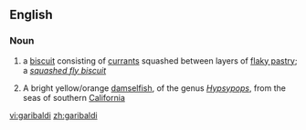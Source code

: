 {{also|Garibaldi}}
==English==

===Noun===
{{wikipedia|Garibaldi biscuit}}
{{en-noun}}

# {{UK}} a [[biscuit]] consisting of [[currant]]s squashed between layers of [[flaky pastry]]; a ''[[squashed fly biscuit]]''
# A bright yellow/orange [[damselfish]], of the genus ''[[Hypsypops]]'', from the seas of southern [[California]]

[[vi:garibaldi]]
[[zh:garibaldi]]